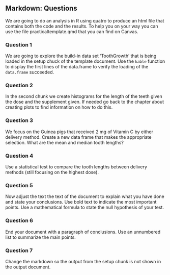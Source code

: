 ## Markdown: Questions {.unnumbered}

We are going to do an analysis in R using quatro to produce an html file that contains both the code and the results. To help you on your way you can use the file practicaltemplate.qmd that you can find on Canvas.

::: panel-tabset
### Question 1

We are going to explore the build-in data set 'ToothGrowth' that is being loaded in the setup chuck of the template document. Use the `kable` function to display the first lines of the data.frame to verify the loading of the `data.frame` succeeded.
:::

::: panel-tabset
### Question 2

In the second chunk we create histograms for the length of the teeth given the dose and the supplement given. If needed go back to the chapter about creating plots to find information on how to do this.
:::

::: panel-tabset
### Question 3

We focus on the Guinea pigs that received 2 mg of Vitamin C by either delivery method. Create a new data frame that makes the appropriate selection. What are the mean and median tooth lengths?
:::

::: panel-tabset
### Question 4

Use a statistical test to compare the tooth lengths between delivery methods (still focusing on the highest dose).
:::

::: panel-tabset
### Question 5

Now adjust the text the text of the document to explain what you have done and state your conclusions. Use bold text to indicate the most important points. Use a mathematical formula to state the null hypothesis of your test.
:::

::: panel-tabset
### Question 6

End your document with a paragraph of conclusions. Use an unnumbered list to summarize the main points.
:::

::: panel-tabset
### Question 7

Change the markdown so the output from the setup chunk is not shown in the output document.
:::
